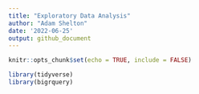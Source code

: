 ```yaml
---
title: "Exploratory Data Analysis"
author: "Adam Shelton"
date: '2022-06-25'
output: github_document
---
```


```r
knitr::opts_chunk$set(echo = TRUE, include = FALSE)

library(tidyverse)
library(bigrquery)
```